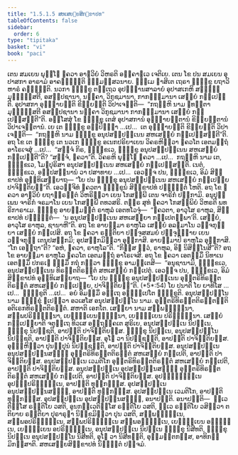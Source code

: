 ```yaml
---
title: "1.5.1.5 ສຫເສຍ຺ຍສິກ຺ຂາປທ"
tableOfContents: false
sidebar:
  order: 6
type: "tipitaka"
basket: "vi"
book: "paci"
---
```



<DynamicBreadcrumb />

<Division number="49" book="paci">

<Paragraph number="164" book="paci">
ເຕນ ສມເຍນ ພຸທ຺ໂຘ ຠຄວາ ອາຬວິຍໍ ວິຫຣຕິ ອຄ຺ຄາຬເວ ເຈຕິເຍ. ເຕນ ໂຂ ປນ ສມເຍນ ອຸປາສກາ ອາຣາມໍ ອາຄຈ຺ຉນ຺ຕິ ຘມ຺ມສ຺ສວນາຍ. ຘມ຺ເມ ຠາສິເຕ ເຖຣາ ຠິກ຺ຂູ ຍຖາວິຫາຣໍ ຄຈ຺ຉນ຺ຕິ. ນວກາ ຠິກ຺ຂູ ຕຕ຺ເຖວ ອຸປຏ຺ຐານສາລາຍໍ ອຸປາສເກຫິ ສທ຺ຘິໍ ມຸຏ຺ຐສ຺ສຕີ, ອສມ຺ປຊານາ, ນຄ຺ຄາ, ວິກູຊມານາ, ກາກຈ຺ຉມານາ ເສຍ຺ຍໍ ກປ຺ເປນ຺ຕິ. ອຸປາສກາ ອຸຊ຺ຌາຍນ຺ຕິ ຂິຍ຺ຍນ຺ຕິ ວິປາເຈນ຺ຕິ—  “ກຖຎ຺ຫິ ນາມ ຠທນ຺ຕາ ມຸຏ຺ຐສ຺ສຕີ ອສມ຺ປຊານາ ນຄ຺ຄາ ວິກູຊມານາ ກາກຈ຺ຉມານາ ເສຍ຺ຍໍ ກປ຺ເປສ຺ສນ຺ຕີ”ຕິ.
</Paragraph>

<Paragraph number="165" book="paci">
ອສ຺ໂສສຸໍ ໂຂ ຠິກ຺ຂູ ເຕສໍ ອຸປາສການໍ ອຸຊ຺ຌາຍນ຺ຕານໍ ຂິຍ຺ຍນ຺ຕານໍ ວິປາເຈນ຺ຕານໍ. ເຍ ເຕ ຠິກ຺ຂູ ອປ຺ປິຈ຺ຉາ …ເປ…  ເຕ ອຸຊ຺ຌາຍນ຺ຕິ ຂິຍ຺ຍນ຺ຕິ ວິປາເຈນ຺ຕິ—  “ກຖຎ຺ຫິ ນາມ ຠິກ຺ຂູ ອນຸປສມ຺ປນ຺ເນນ ສຫເສຍ຺ຍໍ ກປ຺ເປສ຺ສນ຺ຕີ”ຕິ.
</Paragraph>

<Paragraph number="166" book="paci">
ອຖ ໂຂ ເຕ ຠິກ຺ຂູ ເຕ ນວເກ ຠິກ຺ຂູ ອເນກປຣິຍາເຍນ ວິຄຣຫິຕ຺ວາ ຠຄວໂຕ ເອຕມຕ຺ຖໍ ອາໂຣເຈສຸໍ …ເປ…  “ສຈ຺ຈໍ ກິຣ, ຠິກ຺ຂເວ, ຠິກ຺ຂູ ອນຸປສມ຺ປນ຺ເນນ ສຫເສຍ຺ຍໍ ກປ຺ເປນ຺ຕີ”ຕິ? “ສຈ຺ຈໍ, ຠຄວາ”ຕິ. ວິຄຣຫິ ພຸທ຺ໂຘ ຠຄວາ …ເປ…  ກຖຎ຺ຫິ ນາມ ເຕ, ຠິກ຺ຂເວ, ໂມຆປຸຣິສາ ອນຸປສມ຺ປນ຺ເນນ ສຫເສຍ຺ຍໍ ກປ຺ເປສ຺ສນ຺ຕິ. ເນຕໍ, ຠິກ຺ຂເວ, ອປ຺ປສນ຺ນານໍ ວາ ປສາທາຍ …ເປ…  ເອວຎ຺ຈ ປນ, ຠິກ຺ຂເວ, ອິມໍ ສິກ຺ຂາປທໍ ອຸທ຺ທິເສຍ຺ຍາຖ—
</Paragraph>

<Paragraph number="167" book="paci">
<Emphasis>“ໂຍ ປນ ຠິກ຺ຂຸ ອນຸປສມ຺ປນ຺ເນນ ສຫເສຍ຺ຍໍ ກປ຺ເປຍ຺ຍ ປາຈິຕ຺ຕິຍນ຺”</Emphasis>ຕິ.
</Paragraph>

<Paragraph number="168" book="paci">
ເອວຎ຺ຈິທໍ ຠຄວຕາ ຠິກ຺ຂູນໍ ສິກ຺ຂາປທໍ ປຎ຺ຎຕ຺ຕໍ ໂຫຕິ.
</Paragraph>

</Division>
<Division number="50" book="paci">

<Paragraph number="169" book="paci">
ອຖ ໂຂ ຠຄວາ ອາຬວິຍໍ ຍຖາຠິຣນ຺ຕໍ ວິຫຣິຕ຺ວາ ເຍນ ໂກສມ຺ພີ ເຕນ ຈາຣິກໍ ປກ຺ກາມິ. ອນຸປຸພ຺ເພນ ຈາຣິກໍ ຈຣມາໂນ ເຍນ ໂກສມ຺ພີ ຕທວສຣິ. ຕຕ຺ຣ ສຸທໍ ຠຄວາ ໂກສມ຺ພິຍໍ ວິຫຣຕິ ພທຣິກາຣາເມ. ຠິກ຺ຂູ ອາຍສ຺ມນ຺ຕໍ ຣາຫຸລໍ ເອຕທໂວຈຸໍ—  “ຠຄວຕາ, ອາວຸໂສ ຣາຫຸລ, ສິກ຺ຂາປທໍ ປຎ຺ຎຕ຺ຕໍ—  ‘ນ ອນຸປສມ຺ປນ຺ເນນ ສຫເສຍ຺ຍາ ກປ຺ເປຕພ຺ພາ’ຕິ. ເສຍ຺ຍໍ, ອາວຸໂສ ຣາຫຸລ, ຊານາຫີ”ຕິ. ອຖ ໂຂ ອາຍສ຺ມາ ຣາຫຸໂລ ເສຍ຺ຍໍ ອລຠມາໂນ ວຈ຺ຈກຸຏິຍາ ເສຍ຺ຍໍ ກປ຺ເປສິ. ອຖ ໂຂ ຠຄວາ ຣຕ຺ຕິຍາ ປຈ຺ຈູສສມຍໍ ປຈ຺ຈຸຏ຺ຐາຍ ເຍນ ວຈ຺ຈກຸຏິ ເຕນຸປສງ຺ກມິ; ອຸປສງ຺ກມິຕ຺ວາ ອຸກ຺ກາສິ. ອາຍສ຺ມາປິ ຣາຫຸໂລ ອຸກ຺ກາສິ. “ໂກ ເອຕ຺ຖາ”ຕິ? “ອຫໍ, ຠຄວາ, ຣາຫຸໂລ”ຕິ. “ກິສ຺ສ ຕ຺ວໍ, ຣາຫຸລ, ອິຘ ນິສິນ຺ໂນສີ”ຕິ?
</Paragraph>

<Paragraph number="170" book="paci">
ອຖ ໂຂ ອາຍສ຺ມາ ຣາຫຸໂລ ຠຄວໂຕ ເອຕມຕ຺ຖໍ ອາໂຣເຈສິ. ອຖ ໂຂ ຠຄວາ ເອຕສ຺ມິໍ ນິທາເນ ເອຕສ຺ມິໍ ປກຣເຓ ຘມ຺ມິໍ ກຖໍ ກຕ຺ວາ ຠິກ຺ຂູ ອາມນ຺ເຕສິ—  “ອນຸຊານາມິ, ຠິກ຺ຂເວ, ອນຸປສມ຺ປນ຺ເນນ ທິຣຕ຺ຕຕິຣຕ຺ຕໍ ສຫເສຍ຺ຍໍ ກປ຺ເປຕຸໍ. ເອວຎ຺ຈ ປນ, ຠິກ຺ຂເວ, ອິມໍ ສິກ຺ຂາປທໍ ອຸທ຺ທິເສຍ຺ຍາຖ—
</Paragraph>

</Division>
<Division number="51" book="paci">

<Paragraph number="171" book="paci">
<Emphasis>“ໂຍ ປນ ຠິກ຺ຂຸ ອນຸປສມ຺ປນ຺ເນນ ອຸຕ຺ຕຣິທິຣຕ຺ຕຕິຣຕ຺ຕໍ ສຫເສຍ຺ຍໍ ກປ຺ເປຍ຺ຍ, ປາຈິຕ຺ຕິຍນ຺”</Emphasis>ຕິ. (*5*:<Emphasis>54</Emphasis>)
</Paragraph>

</Division>
<Division number="52" book="paci">

<Paragraph number="172" book="paci">
<Emphasis>ໂຍ ປນາ</Emphasis>ຕິ ໂຍ ຍາທິໂສ …ເປ…  <Emphasis>ຠິກ຺ຂູ</Emphasis>ຕິ …ເປ…  ອຍໍ ອິມສ຺ມິໍ ອຕ຺ເຖ ອຘິປ຺ເປໂຕ ຠິກ຺ຂູຕິ.
</Paragraph>

<Paragraph number="173" book="paci">
<Emphasis>ອນຸປສມ຺ປນ຺ໂນ</Emphasis> ນາມ ຠິກ຺ຂຸໍ ຐເປຕ຺ວາ ອວເສໂສ ອນຸປສມ຺ປນ຺ໂນ ນາມ.
</Paragraph>

<Paragraph number="174" book="paci">
<Emphasis>ອຸຕ຺ຕຣິທິຣຕ຺ຕຕິຣຕ຺ຕນ຺</Emphasis>ຕິ ອຕິເຣກທິຣຕ຺ຕຕິຣຕ຺ຕໍ.
</Paragraph>

<Paragraph number="175" book="paci">
<Emphasis>ສຫາ</Emphasis>ຕິ ເອກໂຕ.
</Paragraph>

<Paragraph number="176" book="paci">
<Emphasis>ເສຍ຺ຍາ</Emphasis> ນາມ ສພ຺ພຈ຺ຉນ຺ນາ, ສພ຺ພປຣິຈ຺ຉນ຺ນາ, ເຍຠຸຍ຺ເຍນຈ຺ຉນ຺ນາ, ເຍຠຸຍ຺ເຍນ ປຣິຈ຺ຉນ຺ນາ.
</Paragraph>

<Paragraph number="177" book="paci">
<Emphasis>ເສຍ຺ຍໍ ກປ຺ເປຍ຺ຍາ</Emphasis>ຕິ ຈຕຸຕ຺ເຖ ທິວເສ ອຕ຺ຖງ຺ຄເຕ ສູຣິເຍ, ອນຸປສມ຺ປນ຺ເນ ນິປນ຺ເນ, ຠິກ຺ຂຸ ນິປຊ຺ຊຕິ, ອາປຕ຺ຕິ ປາຈິຕ຺ຕິຍສ຺ສ. ຠິກ຺ຂຸ ນິປນ຺ເນ, ອນຸປສມ຺ປນ຺ໂນ ນິປຊ຺ຊຕິ, ອາປຕ຺ຕິ ປາຈິຕ຺ຕິຍສ຺ສ. ອຸໂຠ ວາ ນິປຊ຺ຊນ຺ຕິ, ອາປຕ຺ຕິ ປາຈິຕ຺ຕິຍສ຺ສ. ອຸຏ຺ຐຫິຕ຺ວາ ປຸນປ຺ປຸນໍ ນິປຊ຺ຊນ຺ຕິ, ອາປຕ຺ຕິ ປາຈິຕ຺ຕິຍສ຺ສ.
</Paragraph>

</Division>
<Division number="53" book="paci">

<Paragraph number="178" book="paci">
ອນຸປສມ຺ປນ຺ເນ ອນຸປສມ຺ປນ຺ນສຎ຺ຎີ ອຸຕ຺ຕຣິທິຣຕ຺ຕຕິຣຕ຺ຕໍ ສຫເສຍ຺ຍໍ ກປ຺ເປຕິ, ອາປຕ຺ຕິ ປາຈິຕ຺ຕິຍສ຺ສ. ອນຸປສມ຺ປນ຺ເນ ເວມຕິໂກ ອຸຕ຺ຕຣິທິຣຕ຺ຕຕິຣຕ຺ຕໍ ສຫເສຍ຺ຍໍ ກປ຺ເປຕິ, ອາປຕ຺ຕິ ປາຈິຕ຺ຕິຍສ຺ສ. ອນຸປສມ຺ປນ຺ເນ ອຸປສມ຺ປນ຺ນສຎ຺ຎີ ອຸຕ຺ຕຣິທິຣຕ຺ຕຕິຣຕ຺ຕໍ ສຫເສຍ຺ຍໍ ກປ຺ເປຕິ, ອາປຕ຺ຕິ ປາຈິຕ຺ຕິຍສ຺ສ.
</Paragraph>

<Paragraph number="179" book="paci">
ອຸປຑ຺ຒຈ຺ຉນ຺ເນ ອຸປຑ຺ຒປຣິຈ຺ຉນ຺ເນ, ອາປຕ຺ຕິ ທຸກ຺ກຏສ຺ສ. ອຸປສມ຺ປນ຺ເນ ອນຸປສມ຺ປນ຺ນສຎ຺ຎີ, ອາປຕ຺ຕິ ທຸກ຺ກຏສ຺ສ. ອຸປສມ຺ປນ຺ເນ ເວມຕິໂກ, ອາປຕ຺ຕິ ທຸກ຺ກຏສ຺ສ. ອຸປສມ຺ປນ຺ເນ ອຸປສມ຺ປນ຺ນສຎ຺ຎີ, ອນາປຕ຺ຕິ.
</Paragraph>

</Division>
<Division number="54" book="paci">

<Paragraph number="180" book="paci">
ອນາປຕ຺ຕິ—  ທ຺ເວຕິສ຺ໂສ ຣຕ຺ຕິໂຍ ວສຕິ, ອູນກທ຺ເວຕິສ຺ໂສ ຣຕ຺ຕິໂຍ ວສຕິ, ທ຺ເວ ຣຕ຺ຕິໂຍ ວສິຕ຺ວາ ຕຕິຍາຍ ຣຕ຺ຕິຍາ ປຸຣາຣຸຓາ ນິກ຺ຂມິຕ຺ວາ ປຸນ ວສຕິ, ສພ຺ພຈ຺ຉນ຺ເນ, ສພ຺ພອປຣິຈ຺ຉນ຺ເນ, ສພ຺ພປຣິຈ຺ຉນ຺ເນ ສພ຺ພອຈ຺ຉນ຺ເນ, ເຍຠຸຍ຺ເຍນ ອຈ຺ຉນ຺ເນ, ເຍຠຸຍ຺ເຍນ ອປຣິຈ຺ຉນ຺ເນ, ອນຸປສມ຺ປນ຺ເນ ນິປນ຺ເນ ຠິກ຺ຂຸ ນິສີທຕິ, ຠິກ຺ຂຸ ນິປນ຺ເນ ອນຸປສມ຺ປນ຺ໂນ ນິສີທຕິ, ອຸໂຠ ວາ ນິສີທນ຺ຕິ, ອຸມ຺ມຕ຺ຕກສ຺ສ, ອາທິກມ຺ມິກສ຺ສາຕິ.

</Paragraph>
</Division>

<Paragraph number="181" type="center" book="paci">
ສຫເສຍ຺ຍສິກ຺ຂາປທໍ ນິຏ຺ຐິຕໍ ປຎ຺ຈມໍ.
</Paragraph>